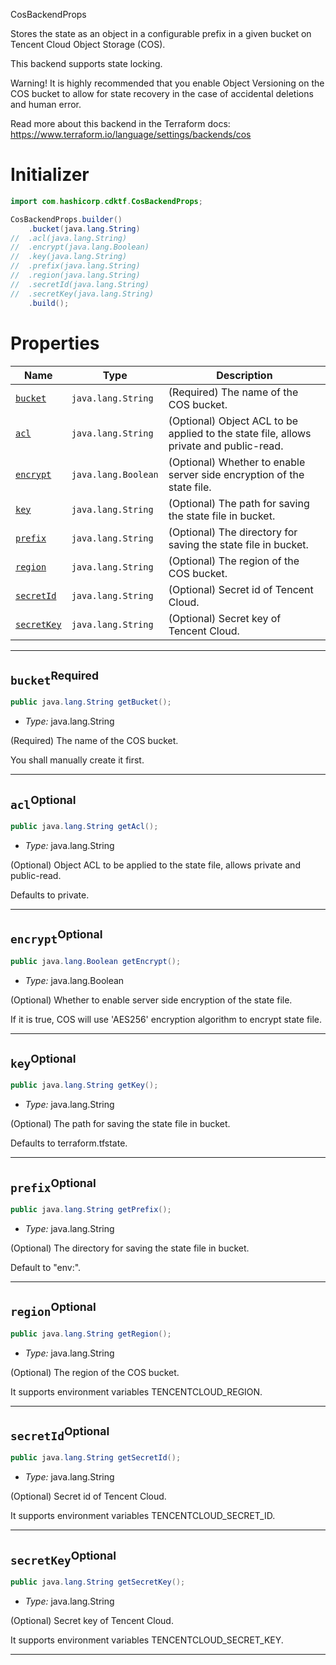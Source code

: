  CosBackendProps <a name="CosBackendProps" id="cdktf.CosBackendProps"></a>

Stores the state as an object in a configurable prefix in a given bucket on Tencent Cloud Object Storage (COS).

This backend supports state locking.

Warning! It is highly recommended that you enable Object Versioning on the COS bucket to allow for state recovery in the case of accidental deletions and human error.

Read more about this backend in the Terraform docs:
https://www.terraform.io/language/settings/backends/cos

# Initializer <a name="Initializer" id="cdktf.CosBackendProps.Initializer"></a>

```java
import com.hashicorp.cdktf.CosBackendProps;

CosBackendProps.builder()
    .bucket(java.lang.String)
//  .acl(java.lang.String)
//  .encrypt(java.lang.Boolean)
//  .key(java.lang.String)
//  .prefix(java.lang.String)
//  .region(java.lang.String)
//  .secretId(java.lang.String)
//  .secretKey(java.lang.String)
    .build();
```

# Properties <a name="Properties" id="Properties"></a>

| **Name** | **Type** | **Description** |
| --- | --- | --- |
| <code><a href="#cdktf.CosBackendProps.property.bucket">bucket</a></code> | <code>java.lang.String</code> | (Required) The name of the COS bucket. |
| <code><a href="#cdktf.CosBackendProps.property.acl">acl</a></code> | <code>java.lang.String</code> | (Optional) Object ACL to be applied to the state file, allows private and public-read. |
| <code><a href="#cdktf.CosBackendProps.property.encrypt">encrypt</a></code> | <code>java.lang.Boolean</code> | (Optional) Whether to enable server side encryption of the state file. |
| <code><a href="#cdktf.CosBackendProps.property.key">key</a></code> | <code>java.lang.String</code> | (Optional) The path for saving the state file in bucket. |
| <code><a href="#cdktf.CosBackendProps.property.prefix">prefix</a></code> | <code>java.lang.String</code> | (Optional) The directory for saving the state file in bucket. |
| <code><a href="#cdktf.CosBackendProps.property.region">region</a></code> | <code>java.lang.String</code> | (Optional) The region of the COS bucket. |
| <code><a href="#cdktf.CosBackendProps.property.secretId">secretId</a></code> | <code>java.lang.String</code> | (Optional) Secret id of Tencent Cloud. |
| <code><a href="#cdktf.CosBackendProps.property.secretKey">secretKey</a></code> | <code>java.lang.String</code> | (Optional) Secret key of Tencent Cloud. |

---

## `bucket`<sup>Required</sup> <a name="bucket" id="cdktf.CosBackendProps.property.bucket"></a>

```java
public java.lang.String getBucket();
```

- *Type:* java.lang.String

(Required) The name of the COS bucket.

You shall manually create it first.

---

## `acl`<sup>Optional</sup> <a name="acl" id="cdktf.CosBackendProps.property.acl"></a>

```java
public java.lang.String getAcl();
```

- *Type:* java.lang.String

(Optional) Object ACL to be applied to the state file, allows private and public-read.

Defaults to private.

---

## `encrypt`<sup>Optional</sup> <a name="encrypt" id="cdktf.CosBackendProps.property.encrypt"></a>

```java
public java.lang.Boolean getEncrypt();
```

- *Type:* java.lang.Boolean

(Optional) Whether to enable server side encryption of the state file.

If it is true, COS will use 'AES256' encryption algorithm to encrypt state file.

---

## `key`<sup>Optional</sup> <a name="key" id="cdktf.CosBackendProps.property.key"></a>

```java
public java.lang.String getKey();
```

- *Type:* java.lang.String

(Optional) The path for saving the state file in bucket.

Defaults to terraform.tfstate.

---

## `prefix`<sup>Optional</sup> <a name="prefix" id="cdktf.CosBackendProps.property.prefix"></a>

```java
public java.lang.String getPrefix();
```

- *Type:* java.lang.String

(Optional) The directory for saving the state file in bucket.

Default to "env:".

---

## `region`<sup>Optional</sup> <a name="region" id="cdktf.CosBackendProps.property.region"></a>

```java
public java.lang.String getRegion();
```

- *Type:* java.lang.String

(Optional) The region of the COS bucket.

It supports environment variables TENCENTCLOUD_REGION.

---

## `secretId`<sup>Optional</sup> <a name="secretId" id="cdktf.CosBackendProps.property.secretId"></a>

```java
public java.lang.String getSecretId();
```

- *Type:* java.lang.String

(Optional) Secret id of Tencent Cloud.

It supports environment variables TENCENTCLOUD_SECRET_ID.

---

## `secretKey`<sup>Optional</sup> <a name="secretKey" id="cdktf.CosBackendProps.property.secretKey"></a>

```java
public java.lang.String getSecretKey();
```

- *Type:* java.lang.String

(Optional) Secret key of Tencent Cloud.

It supports environment variables TENCENTCLOUD_SECRET_KEY.

---

